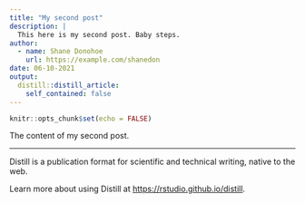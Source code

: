 ```yaml
---
title: "My second post"
description: |
  This here is my second post. Baby steps.
author:
  - name: Shane Donohoe
    url: https://example.com/shanedon
date: 06-10-2021
output:
  distill::distill_article:
    self_contained: false
---
```



```r
knitr::opts_chunk$set(echo = FALSE)
```


The content of my second post.

--------

Distill is a publication format for scientific and technical writing, native to the web.

Learn more about using Distill at <https://rstudio.github.io/distill>.


